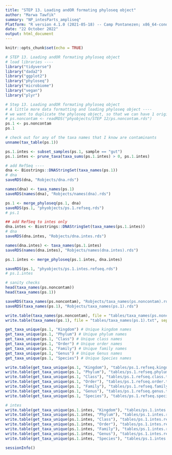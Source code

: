 ---
title: "STEP 13. Loading andOR formating phyloseq object"
author: "Marwa Tawfik"
summary: "NP_intesParts_ampliseq"
Platform: "R version 4.1.0 (2021-05-18) -- Camp Pontanezen; x86_64-conda-linux-gnu (64-bit)"
date: "22 October 2022"
output: html_document
---

```{r setup, include=FALSE}
knitr::opts_chunk$set(echo = TRUE)
```

```{r}
# STEP 13. Loading andOR formating phyloseq object
# load libraries ----
library("tidyverse")
library("dada2") 
library("ggplot2")
library("phyloseq")
library("microbiome")
library("vegan")
library("plyr")
```

```{r}
# Step 13. Loading andOR formating phyloseq object 
# A little more data formatting and loading phyloseq object ----
# we want to duplicate the phyloseq object, so that we can have 1 original and edit the other
# ps.noncontam <- readRDS("phyobjects/STEP 12/ps.noncontam.rds") 
ps.1 <- ps.noncontam
ps.1

# check out for any of the taxa names that I know are contaminants 
unname(tax_table(ps.1))

ps.1.intes <- subset_samples(ps.1, sample == "gut")
ps.1.intes <- prune_taxa(taxa_sums(ps.1.intes) > 0, ps.1.intes)
```

```{r}
# add RefSeq ----
dna <- Biostrings::DNAStringSet(taxa_names(ps.1))
# dna
saveRDS(dna, "Robjects/dna.rds")

names(dna) <- taxa_names(ps.1)
saveRDS(names(dna), "Robjects/names(dna).rds")

ps.1 <- merge_phyloseq(ps.1, dna)
saveRDS(ps.1, "phyobjects/ps.1.refseq.rds")
# ps.1

## add RefSeq to intes only 
dna.intes <- Biostrings::DNAStringSet(taxa_names(ps.1.intes))
# dna
saveRDS(dna.intes, "Robjects/dna.intes.rds")

names(dna.intes) <- taxa_names(ps.1.intes)
saveRDS(names(dna.intes), "Robjects/names(dna.intes).rds")

ps.1.intes <- merge_phyloseq(ps.1.intes, dna.intes)

saveRDS(ps.1, "phyobjects/ps.1.intes.refseq.rds")
# ps.1.intes
```

```{r}
# sanity checks
head(taxa_names(ps.noncontam))
head(taxa_names(ps.1))

saveRDS(taxa_names(ps.noncontam), "Robjects/taxa_names(ps.noncontam).rds")
saveRDS(taxa_names(ps.1), "Robjects/taxa_names(ps.1).rds")

write.table(taxa_names(ps.noncontam), file = "tables/taxa_names(ps.noncontam).txt", sep = "\t")
write.table(taxa_names(ps.1), file = "tables/taxa_names(ps.1).txt", sep = "\t")

get_taxa_unique(ps.1, "Kingdom") # Unique kingdom names 
get_taxa_unique(ps.1, "Phylum") # Unique phylum names 
get_taxa_unique(ps.1, "Class") # Unique class names 
get_taxa_unique(ps.1, "Order") # Unique order names 
get_taxa_unique(ps.1, "Family") # Unique family names 
get_taxa_unique(ps.1, "Genus") # Unique Genus names
get_taxa_unique(ps.1, "Species") # Unique Species names 

write.table(get_taxa_unique(ps.1, "Kingdom"), "tables/ps.1.refseq.kingdom.txt")
write.table(get_taxa_unique(ps.1, "Phylum"), "tables/ps.1.refseq.phylum.txt")
write.table(get_taxa_unique(ps.1, "Class"), "tables/ps.1.refseq.class.txt")
write.table(get_taxa_unique(ps.1, "Order"), "tables/ps.1.refseq.order.txt") 
write.table(get_taxa_unique(ps.1, "Family"), "tables/ps.1.refseq.family.txt")  
write.table(get_taxa_unique(ps.1, "Genus"), "tables/ps.1.refseq.genus.txt")
write.table(get_taxa_unique(ps.1, "Species"), "tables/ps.1.refseq.species.txt") 

# intes
write.table(get_taxa_unique(ps.1.intes, "Kingdom"), "tables/ps.1.intes.refseq.kingdom.txt")
write.table(get_taxa_unique(ps.1.intes, "Phylum"), "tables/ps.1.intes.refseq.phylum.txt")
write.table(get_taxa_unique(ps.1.intes, "Class"), "tables/ps.1.intes.refseq.class.txt")
write.table(get_taxa_unique(ps.1.intes, "Order"), "tables/ps.1.intes.refseq.order.txt") 
write.table(get_taxa_unique(ps.1.intes, "Family"), "tables/ps.1.intes.refseq.family.txt")  
write.table(get_taxa_unique(ps.1.intes, "Genus"), "tables/ps.1.intes.refseq.genus.txt")
write.table(get_taxa_unique(ps.1.intes, "Species"), "tables/ps.1.intes.refseq.species.txt") 
```


```{r}
sessionInfo()
```